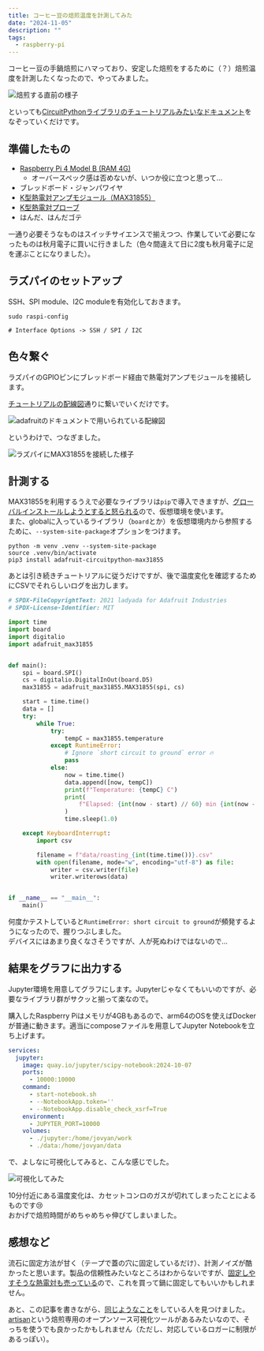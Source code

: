 ```yaml
---
title: コーヒー豆の焙煎温度を計測してみた
date: "2024-11-05"
description: ""
tags:
  - raspberry-pi
---
```


コーヒー豆の手鍋焙煎にハマっており、安定した焙煎をするために（？）焙煎温度を計測したくなったので、やってみました。

<Image src={img_20241121_222830} alt="焙煎する直前の様子" class="w-auto h-[400px] object-contain" />

といっても[CircuitPythonライブラリのチュートリアルみたいなドキュメント](https://learn.adafruit.com/circuitpython-on-raspberrypi-linux/spi-sensors-devices)をなぞっていくだけです。

## 準備したもの

- [Raspberry Pi 4 Model B (RAM 4G)](https://www.switch-science.com/products/6030)
    - オーバースペック感は否めないが、いつか役に立つと思って...
- ブレッドボード・ジャンパワイヤ
- [K型熱電対アンプモジュール（MAX31855）](https://akizukidenshi.com/catalog/g/g108218/)
- [K型熱電対プローブ](https://www.switch-science.com/products/2976)
- はんだ、はんだゴテ

一通り必要そうなものはスイッチサイエンスで揃えつつ、作業していて必要になったものは秋月電子に買いに行きました（色々間違えて日に2度も秋月電子に足を運ぶことになりました）。

## ラズパイのセットアップ

SSH、SPI module、I2C moduleを有効化しておきます。

```shell
sudo raspi-config

# Interface Options -> SSH / SPI / I2C
```

## 色々繋ぐ

ラズパイのGPIOピンにブレッドボード経由で熱電対アンプモジュールを接続します。

[チュートリアルの配線図](https://learn.adafruit.com/circuitpython-on-raspberrypi-linux/spi-sensors-devices#wiring-2993466)通りに繋いでいくだけです。

<Image src={img_fritzing} alt="adafruitのドキュメントで用いられている配線図" class="w-auto h-[400px] object-contain" />

というわけで、つなぎました。

<Image src={img_20241121_222851} alt="ラズパイにMAX31855を接続した様子" class="w-auto h-[400px] object-contain" />

## 計測する

MAX31855を利用するうえで必要なライブラリは`pip`で導入できますが、[グローバルインストールしようとすると怒られる](https://zenn.dev/tanny/articles/ce010edd69d56a)ので、仮想環境を使います。  
また、globalに入っているライブラリ（`board`とか）を仮想環境内から参照するために、`--system-site-package`オプションをつけます。

```shell
python -m venv .venv --system-site-package
source .venv/bin/activate
pip3 install adafruit-circuitpython-max31855
```

あとは引き続きチュートリアルに従うだけですが、後で温度変化を確認するためにCSVでそれらしいログを出力します。

```python
# SPDX-FileCopyrightText: 2021 ladyada for Adafruit Industries
# SPDX-License-Identifier: MIT

import time
import board
import digitalio
import adafruit_max31855


def main():
    spi = board.SPI()
    cs = digitalio.DigitalInOut(board.D5)
    max31855 = adafruit_max31855.MAX31855(spi, cs)

    start = time.time()
    data = []
    try:
        while True:
            try:
                tempC = max31855.temperature
            except RuntimeError:
                # Ignore `short circuit to ground` error 🔥
                pass
            else:
                now = time.time()
                data.append([now, tempC])
                print(f"Temperature: {tempC} C")
                print(
                    f"Elapsed: {int(now - start) // 60} min {int(now - start) % 60} sec"
                )
                time.sleep(1.0)

    except KeyboardInterrupt:
        import csv

        filename = f"data/roasting_{int(time.time())}.csv"
        with open(filename, mode="w", encoding="utf-8") as file:
            writer = csv.writer(file)
            writer.writerows(data)


if __name__ == "__main__":
    main()
```

何度かテストしていると`RuntimeError: short circuit to ground`が頻発するようになったので、握りつぶしました。  
デバイスにはあまり良くなさそうですが、人が死ぬわけではないので...

## 結果をグラフに出力する

Jupyter環境を用意してグラフにします。Jupyterじゃなくてもいいのですが、必要なライブラリ群がサクッと揃って楽なので。

購入したRaspberry Piはメモリが4GBもあるので、arm64のOSを使えばDockerが普通に動きます。適当にcomposeファイルを用意してJupyter Notebookを立ち上げます。

```yaml
services:
  jupyter:
    image: quay.io/jupyter/scipy-notebook:2024-10-07
    ports:
      - 10000:10000
    command:
      - start-notebook.sh
      - --NotebookApp.token=''
      - --NotebookApp.disable_check_xsrf=True
    environment:
      - JUPYTER_PORT=10000
    volumes:
      - ./jupyter:/home/jovyan/work
      - ./data:/home/jovyan/data
```

で、よしなに可視化してみると、こんな感じでした。

![可視化してみた](./graph.png)

10分付近にある温度変化は、カセットコンロのガスが切れてしまったことによるものです😢  
おかげで焙煎時間がめちゃめちゃ伸びてしまいました。

## 感想など

流石に固定方法が甘く（テープで蓋の穴に固定しているだけ）、計測ノイズが酷かったと思います。製品の信頼性みたいなところはわからないですが、[固定しやすそうな熱電対も売っている](https://www.amazon.co.jp/dp/B00FVREP12)ので、これを買って鍋に固定してもいいかもしれません。

あと、この記事を書きながら、[同じようなこと](https://youtu.be/9vaDTce4eK4)をしている人を見つけました。  
[artisan](https://artisan-scope.org/)という焙煎専用のオープンソース可視化ツールがあるみたいなので、そっちを使うでも良かったかもしれません（ただし、対応しているロガーに制限があるっぽい）。
